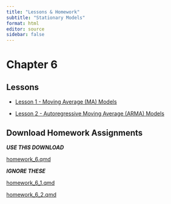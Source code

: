 ```yaml
---
title: "Lessons & Homework"
subtitle: "Stationary Models"
format: html
editor: source
sidebar: false
---
```


# Chapter 6

::: {.callout-tip icon=false}

## Lessons

-   [Lesson 1 - Moving Average (MA) Models](chapter_6_lesson_1.html)

-   [Lesson 2 - Autoregressive Moving Average (ARMA) Models](chapter_6_lesson_2.html)


:::


::: {.callout-note icon=false}

## Download Homework Assignments

<!-- ## need to update href link to correct files when we get them -->

***USE THIS DOWNLOAD***

<a href="https://byuistats.github.io/timeseries/homework/homework_6.qmd" download="homework_6.qmd"> homework_6.qmd </a>

***IGNORE THESE***

<a href="https://byuistats.github.io/timeseries/homework/homework_6_1.qmd" download="homework_6_1.qmd"> homework_6_1.qmd </a>

<a href="https://byuistats.github.io/timeseries/homework/homework_6_2.qmd" download="homework_6_2.qmd"> homework_6_2.qmd </a>

:::
